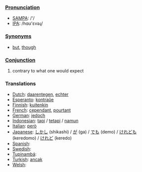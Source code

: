 ===[[Pronunciation]]===
*[[w:SAMPA|SAMPA]]: /'/
*[[w:IPA|IPA]]: /hɑʊ'εvəɻ/

===[[Synonym]]s===

*[[but]], [[though]]

===[[Conjunction]]===

#contrary to what one would expect

===Translations===
*[[Dutch]]: [[daarentegen]], [[echter]]
*[[Esperanto]]: [[kontraŭe]]
*[[Finnish]]: [[kuitenkin]]
*[[French]]: [[cependant]], [[pourtant]]
*[[German]]: [[jedoch]]
*[[Indonesian]]: [[tapi]] / [[tetapi]] / [[namun]]
*[[Italian]]: [[però]]
*[[Japanese]]: [[しかし]] (shikashi) / [[が]] (ga) / [[でも]] (demo) / [[けれども]] (keredomo) / [[けれど]] (keredo)
*[[Spanish]]: [[]]
*[[Swedish]]: [[]]
*[[Tupinambá]]: [[]]
*[[Turkish]]: [[ancak]]
*[[Welsh]]: [[]]